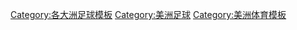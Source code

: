 [[Category:各大洲足球模板|Category:各大洲足球模板]]
[[Category:美洲足球|Category:美洲足球]]
[[Category:美洲体育模板|Category:美洲体育模板]]